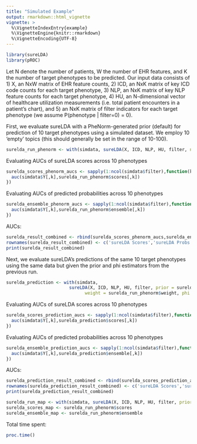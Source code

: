 ```yaml
---
title: "Simulated Example"
output: rmarkdown::html_vignette
vignette: >
  %\VignetteIndexEntry{example}
  %\VignetteEngine{knitr::rmarkdown}
  %\VignetteEncoding{UTF-8}
---
```


```r
library(sureLDA)
library(pROC)
```

Let N denote the number of patients, W the number of EHR features, and K the number of target phenotypes to be predicted. Our input data consists of 1) X, an NxW matrix of EHR feature counts, 2) ICD, an NxK matrix of key ICD code counts for each target phenotype, 3) NLP, an NxK matrix of key NLP feature counts for each target phenotype, 4) HU, an N-dimensional vector of healthcare utilization measurements (i.e. total patient encounters in a patient's chart), and 5) an NxK matrix of filter indicators for each target phenotype (we assume P(phenotype | filter=0) = 0).

First, we evaluate sureLDA with a PheNorm-generated prior (default) for prediction of 10 target phenotypes using a simulated dataset. We employ 10 'empty' topics (this should generally be set in the range of 10-100).

```r
surelda_run_phenorm <- with(simdata, sureLDA(X, ICD, NLP, HU, filter, nEmpty=10))
```

Evaluating AUCs of sureLDA scores across 10 phenotypes

```r
surelda_scores_phenorm_aucs <- sapply(1:ncol(simdata$filter),function(k){
  auc(simdata$Y[,k],surelda_run_phenorm$scores[,k])
})
```

Evaluating AUCs of predicted probabilities across 10 phenotypes

```r
surelda_ensemble_phenorm_aucs <- sapply(1:ncol(simdata$filter),function(k){
  auc(simdata$Y[,k],surelda_run_phenorm$ensemble[,k])
})
```

AUCs:

```r
surelda_result_combined <- rbind(surelda_scores_phenorm_aucs,surelda_ensemble_phenorm_aucs)
rownames(surelda_result_combined) <- c('sureLDA Scores','sureLDA Probs')
print(surelda_result_combined)
```

Next, we evaluate sureLDA's predictions of the same 10 target phenotypes using the same data but given the prior and phi estimators from the previous run.

```r
surelda_prediction <- with(simdata,
                        sureLDA(X, ICD, NLP, HU, filter, prior = surelda_run_phenorm$prior, nEmpty = 10,
                              weight = surelda_run_phenorm$weight, phi = surelda_run_phenorm$phi))
```

Evaluating AUCs of sureLDA scores across 10 phenotypes

```r
surelda_scores_prediction_aucs <- sapply(1:ncol(simdata$filter),function(k){
  auc(simdata$Y[,k],surelda_prediction$scores[,k])
})
```

Evaluating AUCs of predicted probabilities across 10 phenotypes

```r
surelda_ensemble_prediction_aucs <- sapply(1:ncol(simdata$filter),function(k){
  auc(simdata$Y[,k],surelda_prediction$ensemble[,k])
})
```

AUCs:

```r
surelda_prediction_result_combined <- rbind(surelda_scores_prediction_aucs,surelda_ensemble_prediction_aucs)
rownames(surelda_prediction_result_combined) <- c('sureLDA Scores','sureLDA Probs')
print(surelda_prediction_result_combined)
```

```r
surelda_run_map <- with(simdata, sureLDA(X, ICD, NLP, HU, filter, prior = 'MAP'))
surelda_scores_map <- surelda_run_phenorm$scores
surelda_ensemble_map <- surelda_run_phenorm$ensemble
```

Total time spent:

```r
proc.time()
```
